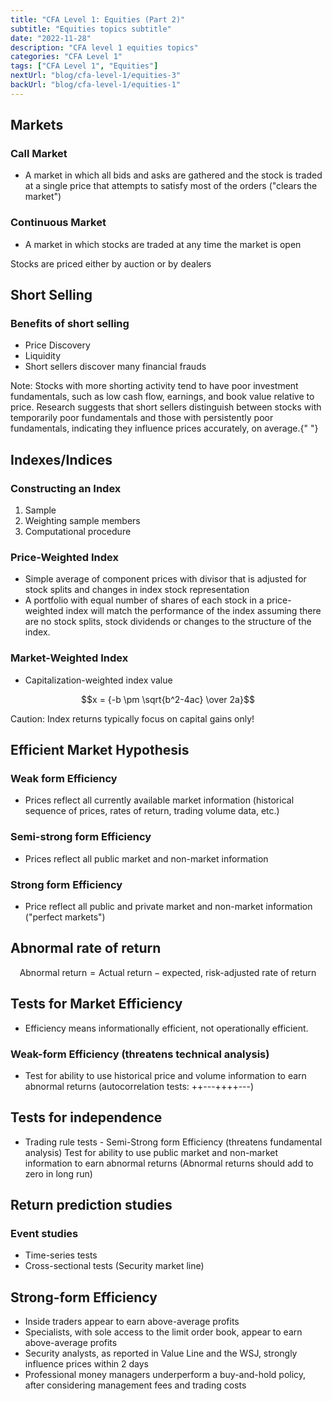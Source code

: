 ```yaml
---
title: "CFA Level 1: Equities (Part 2)"
subtitle: "Equities topics subtitle"
date: "2022-11-28"
description: "CFA level 1 equities topics"
categories: "CFA Level 1"
tags: ["CFA Level 1", "Equities"]
nextUrl: "blog/cfa-level-1/equities-3"
backUrl: "blog/cfa-level-1/equities-1"
---
```


## Markets

### Call Market

- A market in which all bids and asks are gathered and the stock is traded at a single price that attempts to satisfy most of the orders ("clears the market")

### Continuous Market

- A market in which stocks are traded at any time the market is open

<Note>Stocks are priced either by auction or by dealers</Note>

## Short Selling

### Benefits of short selling

- Price Discovery
- Liquidity
- Short sellers discover many financial frauds

Note: Stocks with more shorting activity tend to have poor investment fundamentals, such as low cash flow, earnings, and book value relative to price. Research suggests that short sellers distinguish between stocks with temporarily poor fundamentals and those with persistently poor fundamentals, indicating they influence prices accurately, on average.{" "}

## Indexes/Indices

### Constructing an Index

1.  Sample
2.  Weighting sample members
3.  Computational procedure

### Price-Weighted Index

- Simple average of component prices with divisor that is adjusted for stock splits and changes in index stock representation
- A portfolio with equal number of shares of each stock in a price-weighted index will match the performance of the index assuming there are no stock splits, stock dividends or changes to the structure of the index.

### Market-Weighted Index

- Capitalization-weighted index value

```math
x = {-b \pm \sqrt{b^2-4ac} \over 2a}
```

<Caution>Caution: Index returns typically focus on capital gains only!</Caution>

## Efficient Market Hypothesis

### Weak form Efficiency

- Prices reflect all currently available market information (historical sequence of prices, rates of return, trading volume data, etc.)

### Semi-strong form Efficiency

- Prices reflect all public market and non-market information

### Strong form Efficiency

- Price reflect all public and private market and non-market information ("perfect markets")

## Abnormal rate of return

```math
\text{Abnormal return} = \text{Actual return} -
        \text{expected, risk-adjusted rate of return}
```

## Tests for Market Efficiency

- Efficiency means informationally efficient, not operationally efficient.

### Weak-form Efficiency (threatens technical analysis)

- Test for ability to use historical price and volume information to earn abnormal returns (autocorrelation tests: ++---++++---)

## Tests for independence

- Trading rule tests - Semi-Strong form Efficiency (threatens fundamental analysis) Test for ability to use public market and non-market information to earn abnormal returns (Abnormal returns should add to zero in long run)

## Return prediction studies

### Event studies

- Time-series tests
- Cross-sectional tests (Security market line)

## Strong-form Efficiency

- Inside traders appear to earn above-average profits
- Specialists, with sole access to the limit order book, appear to earn above-average profits
- Security analysts, as reported in Value Line and the WSJ, strongly influence prices within 2 days
- Professional money managers underperform a buy-and-hold policy, after considering management fees and trading costs
